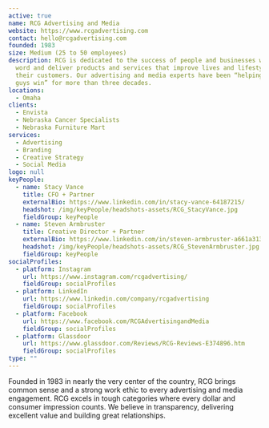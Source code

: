 ```yaml
---
active: true
name: RCG Advertising and Media
website: https://www.rcgadvertising.com
contact: hello@rcgadvertising.com
founded: 1983
size: Medium (25 to 50 employees)
description: RCG is dedicated to the success of people and businesses who live up to their
  word and deliver products and services that improve lives and lifestyles for
  their customers. Our advertising and media experts have been “helping the good
  guys win” for more than three decades.
locations:
  - Omaha
clients:
  - Envista
  - Nebraska Cancer Specialists
  - Nebraska Furniture Mart
services:
  - Advertising
  - Branding
  - Creative Strategy
  - Social Media
logo: null
keyPeople:
  - name: Stacy Vance
    title: CFO + Partner
    externalBio: https://www.linkedin.com/in/stacy-vance-64187215/
    headshot: /img/keyPeople/headshots-assets/RCG_StacyVance.jpg
    fieldGroup: keyPeople
  - name: Steven Armbruster
    title: Creative Director + Partner
    externalBio: https://www.linkedin.com/in/steven-armbruster-a661a313/
    headshot: /img/keyPeople/headshots-assets/RCG_StevenArmbruster.jpg
    fieldGroup: keyPeople
socialProfiles:
  - platform: Instagram
    url: https://www.instagram.com/rcgadvertising/
    fieldGroup: socialProfiles
  - platform: LinkedIn
    url: https://www.linkedin.com/company/rcgadvertising
    fieldGroup: socialProfiles
  - platform: Facebook
    url: https://www.facebook.com/RCGAdvertisingandMedia
    fieldGroup: socialProfiles
  - platform: Glassdoor
    url: https://www.glassdoor.com/Reviews/RCG-Reviews-E374896.htm
    fieldGroup: socialProfiles
type: ""
---
```


Founded in 1983 in nearly the very center of the country, RCG brings common sense and a strong work ethic to every advertising and media engagement. RCG excels in tough categories where every dollar and consumer impression counts. We believe in transparency, delivering excellent value and building great relationships.